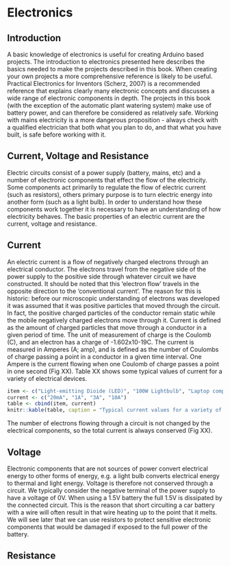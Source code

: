 # Electronics

## Introduction

A basic knowledge of electronics is useful for creating Arduino based projects. The introduction to electronics presented here describes the basics needed to make the projects described in this book. When creating your own projects a more comprehensive reference is likely to be useful. Practical Electronics for Inventors (Scherz, 2007) is a recommended reference that explains clearly many electronic concepts and discusses a wide range of electronic components in depth.
The projects in this book (with the exception of the automatic plant watering system) make use of battery power, and can therefore be considered as relatively safe. Working with mains electricity is a more dangerous proposition - always check with a qualified electrician that both what you plan to do, and that what you have built, is safe before working with it.

## Current, Voltage and Resistance

Electric circuits consist of a power supply (battery, mains, etc) and a number of electronic components that effect the flow of the electricity. Some components act primarily to regulate the flow of electric current (such as resistors), others primary purpose is to turn electric energy into another form (such as a light bulb). In order to understand how these components work together it is necessary to have an understanding of how electricity behaves. The basic properties of an electric current are the current, voltage and resistance.

## Current
An electric current is a flow of negatively charged electrons through an electrical conductor. The electrons travel from the negative side of the power supply to the positive side through whatever circuit we have constructed. It should be noted that this ‘electron flow’ travels in the opposite direction to the ‘conventional current’. The reason for this is historic: before our microscopic understanding of electrons was developed it was assumed that it was positive particles that moved through the circuit. In fact, the positive charged particles of the conductor remain static while the mobile negatively charged electrons move through it.
Current is defined as the amount of charged particles that move through a conductor in a given period of time. The unit of measurement of charge is the Coulomb (C), and an electron has a charge of -1.602x10-19C. The current is measured in Amperes (A; amp), and is defined as the number of Coulombs of charge passing a point in a conductor in a given time interval. One Ampere is the current flowing when one Coulomb of charge passes a point in one second (Fig XX). Table XX shows some typical values of current for a variety of electrical devices.

```r
item <- c("Light-emitting Dioide (LED)", "100W Lightbulb", "Laptop computer", "Microwave")
current <- c("20mA", "1A", "3A", "10A")
table <- cbind(item, current)
knitr::kable(table, caption = "Typical current values for a variety of electrical devices.")
```

The number of electrons flowing through a circuit is not changed by the electrical components, so the total current is always conserved (Fig XX).

## Voltage
Electronic components that are not sources of power convert electrical energy to other forms of energy, e.g. a light bulb converts electrical energy to thermal and light energy. Voltage is therefore not conserved through a circuit. We typically  consider the negative terminal of the power supply to have a voltage of 0V. When using a 1.5V battery the full 1.5V is dissipated by the connected circuit. This is the reason that short circuiting a car battery with a wire will often result in that wire heating up to the point that it melts. We will see later that we can use resistors to protect sensitive electronic components that would be damaged if exposed to the full power of the battery.

## Resistance
